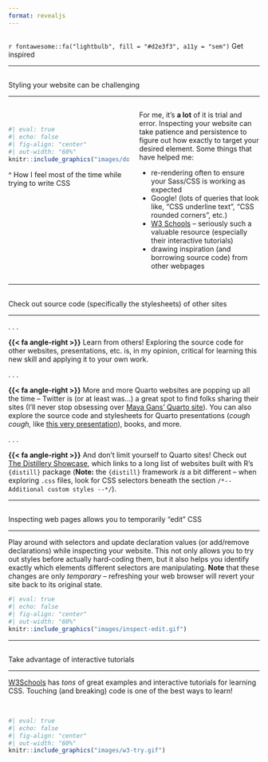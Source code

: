 ```yaml
---
format: revealjs
---
```


##  {#get-inspired data-menu-title="Get inspired" background="#053660"}

<div class="page-center">
<div class="custom-subtitle">`r fontawesome::fa("lightbulb", fill = "#d2e3f3", a11y = "sem")` Get inspired</div>
</div>

---

##  {#trial-error data-menu-title="Styling = lots of trial & error"}

[Styling your website can be challenging]{.slide-title-smallest}

<hr>

:::: {.columns}

::: {.column width="50%"}

<br>

```r
#| eval: true 
#| echo: false
#| fig-align: "center"
#| out-width: "60%" 
knitr::include_graphics("images/dont-know.gif")
```

::: {.caption-text .gray-text .center-text .topbr}
^ How I feel most of the time while trying to write CSS
:::

:::

::: {.column width="50%"}

::: {.body-text}
For me, it’s **a lot** of it is trial and error. Inspecting your website can take patience and persistence to figure out how exactly to target your desired element. Some things that have helped me:
<!-- ...and honestly, ***a lot*** of it is trial and error. Inspecting (*reminder: right-click on an element in your website preview and choose "Inspect"*) your website can take patience and persistence to figure out how exactly to target your desired element. -->
:::

::: incremental
::: {.body-text}
- re-rendering often to ensure your Sass/CSS is working as expected
- Google! (lots of queries that look like, “CSS underline text”, “CSS rounded corners”, etc.)
- [W3 Schools](https://www.w3schools.com/css/default.asp) – seriously such a valuable resource (especially their interactive tutorials)
- drawing inspiration (and borrowing source code) from other webpages
:::
:::

:::

::::

---

##  {#look-at-other-sites data-menu-title="Look at other websites"}

[Check out source code (specifically the stylesheets) of other sites]{.slide-title-smaller}

<hr>

. . . 

::: {.body-text .topbr .bottombr}
**{{< fa angle-right >}}** Learn from others! Exploring the source code for other websites, presentations, etc. is, in my opinion, critical for learning this new skill and applying it to your own work.
:::

. . . 

::: {.body-text .topbr .bottombr}
**{{< fa angle-right >}}** More and more Quarto websites are popping up all the time -- Twitter is (or at least was...) a great spot to find folks sharing their sites (I'll never stop obsessing over [Maya Gans' Quarto site](https://maya.rbind.io/)). You can also explore the source code and stylesheets for Quarto presentations (*cough cough,* like [this very presentation](https://github.com/UCSB-MEDS/customizing-quarto-websites)), books, and more.
:::

. . . 

::: {.body-text .topbr .bottombr}
**{{< fa angle-right >}}** And don't limit yourself to Quarto sites! Check out [The Distillery Showcase](https://distillery.rbind.io/), which links to a long list of websites built with R's `{distill}` package (**Note:** the `{distill}` framework *is* a bit different -- when exploring `.css` files, look for CSS selectors beneath the section `/*-- Additional custom styles --*/`).
:::

---

##  {#inspect-edit data-menu-title="'Edit' while you Inspect"}

[Inspecting web pages allows you to temporarily "edit" CSS]{.slide-title}

<hr>

::: {.caption-text .bottombr}
Play around with selectors and update declaration values (or add/remove declarations) while inspecting your website. This not only allows you to try out styles before actually hard-coding them, but it also helps you identify exactly which elements different selectors are manipulating. **Note** that these changes are only *temporary* -- refreshing your web browser will revert your site back to its original state.
:::

```r
#| eval: true 
#| echo: false
#| fig-align: "center"
#| out-width: "60%" 
knitr::include_graphics("images/inspect-edit.gif")
```

---

##  {#interactive-tutorials data-menu-title="Interactive tutorials"}

[Take advantage of interactive tutorials]{.slide-title}

<hr>

::: {.body-text .bottombr}
[W3Schools](https://www.w3schools.com/css/default.asp) has *tons* of great examples and interactive tutorials for learning CSS. Touching (and breaking) code is one of the best ways to learn!
:::

<br>

```r
#| eval: true 
#| echo: false
#| fig-align: "center"
#| out-width: "60%" 
knitr::include_graphics("images/w3-try.gif")
```
